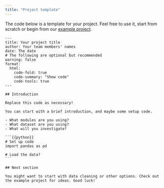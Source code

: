 ```yaml
---
title: "Project template"
---
```


The code below is a template for your project. Feel free to use it, start from scratch or begin from our [example project](example_project/example_project.qmd).

````
---
title: Your project title
author: Your team members' names
date: The date
# The following are optional but recommended
warning: false
format:
  html:
    code-fold: true
    code-summary: "Show code"
    code-tools: true
---

## Introduction

Replace this code as necessary!

You can start with a brief introduction, and maybe some setup code.

- What modules are you using?
- What dataset are you using?
- What will you investigate?

```{{python}}
# Set up code
import pandas as pd

# Load the data?
```

## Next section

You might want to start with data cleaning or other options. Check out the example project for ideas. Good luck!

````